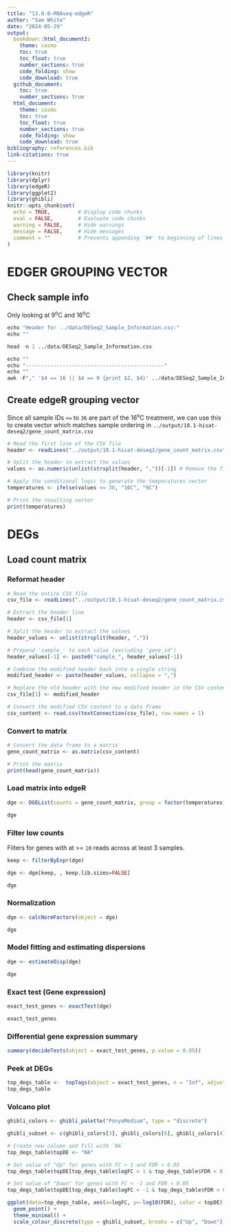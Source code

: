 ```yaml
---
title: "13.0.0-RNAseq-edgeR"
author: "Sam White"
date: "2024-05-29"
output: 
  bookdown::html_document2:
    theme: cosmo
    toc: true
    toc_float: true
    number_sections: true
    code_folding: show
    code_download: true
  github_document:
    toc: true
    number_sections: true
  html_document:
    theme: cosmo
    toc: true
    toc_float: true
    number_sections: true
    code_folding: show
    code_download: true
bibliography: references.bib
link-citations: true
---
```


```r
library(knitr)
library(dplyr)
library(edgeR)
library(ggplot2)
library(ghibli)
knitr::opts_chunk$set(
  echo = TRUE,         # Display code chunks
  eval = FALSE,        # Evaluate code chunks
  warning = FALSE,     # Hide warnings
  message = FALSE,     # Hide messages
  comment = ""         # Prevents appending '##' to beginning of lines in code output
)
```

# EDGER GROUPING VECTOR

## Check sample info

Only looking at 9<sup>o</sup>C and 16<sup>o</sup>C
```r
echo "Header for ../data/DESeq2_Sample_Information.csv:"
echo ""

head -n 1 ../data/DESeq2_Sample_Information.csv

echo ""
echo "---------------------------------------------"
echo ""
awk -F"," '$4 == 16 || $4 == 9 {print $2, $4}' ../data/DESeq2_Sample_Information.csv | sort -n -k1,1
```

## Create edgeR grouping vector

Since all sample IDs `<=` to `36` are part of the 16<sup>o</sup>C treatment, we can use this to create vector which matches sample ordering in `../output/10.1-hisat-deseq2/gene_count_matrix.csv`

```r
# Read the first line of the CSV file
header <- readLines("../output/10.1-hisat-deseq2/gene_count_matrix.csv", n = 1)

# Split the header to extract the values
values <- as.numeric(unlist(strsplit(header, ","))[-1]) # Remove the first element which is "gene_id"

# Apply the conditional logic to generate the temperatures vector
temperatures <- ifelse(values <= 36, "16C", "9C")

# Print the resulting vector
print(temperatures)
```


# DEGs

## Load count matrix

### Reformat header

```r
# Read the entire CSV file
csv_file <- readLines("../output/10.1-hisat-deseq2/gene_count_matrix.csv")

# Extract the header line
header <- csv_file[1]

# Split the header to extract the values
header_values <- unlist(strsplit(header, ","))

# Prepend 'sample_' to each value (excluding 'gene_id')
header_values[-1] <- paste0("sample_", header_values[-1])

# Combine the modified header back into a single string
modified_header <- paste(header_values, collapse = ",")

# Replace the old header with the new modified header in the CSV content
csv_file[1] <- modified_header

# Convert the modified CSV content to a data frame
csv_content <- read.csv(textConnection(csv_file), row.names = 1)

```

### Convert to matrix
```r
# Convert the data frame to a matrix
gene_count_matrix <- as.matrix(csv_content)

# Print the matrix
print(head(gene_count_matrix))

```


### Load matrix into edgeR
```r
dge <- DGEList(counts = gene_count_matrix, group = factor(temperatures))

dge

```
### Filter low counts

Filters for genes with at >= `10` reads across at least 3 samples.
```r
keep <- filterByExpr(dge)

dge <- dge[keep, , keep.lib.sizes=FALSE]

dge
```
### Normalization
```r
dge <- calcNormFactors(object = dge)

dge
```

### Model fitting and estimating dispersions
```r
dge <- estimateDisp(dge)

dge
```

### Exact test (Gene expression)
```r
exact_test_genes <- exactTest(dge)

exact_test_genes

```

### Differential gene expression summary
```r
summary(decideTests(object = exact_test_genes, p.value = 0.05))
```

### Peek at DEGs
```r
top_degs_table <-  topTags(object = exact_test_genes, n = "Inf", adjust.method = "fdr", p.value = 0.05)$table
top_degs_table

```

### Volcano plot
```r
ghibli_colors <- ghibli_palette("PonyoMedium", type = "discrete")

ghibli_subset <- c(ghibli_colors[3], ghibli_colors[6], ghibli_colors[4])

# Create new column and fill with `NA`
top_degs_table$topDE <- "NA"

# Set value of "Up" for genes with FC > 1 and FDR < 0.05
top_degs_table$topDE[top_degs_table$logFC > 1 & top_degs_table$FDR < 0.05] <- "Up"

# Set value of "Down" for genes with FC < -1 and FDR < 0.05
top_degs_table$topDE[top_degs_table$logFC < -1 & top_degs_table$FDR < 0.05] <- "Down"

ggplot(data=top_degs_table, aes(x=logFC, y=-log10(FDR), color = topDE)) + 
  geom_point() +
  theme_minimal() +
  scale_colour_discrete(type = ghibli_subset, breaks = c("Up", "Down"))
```